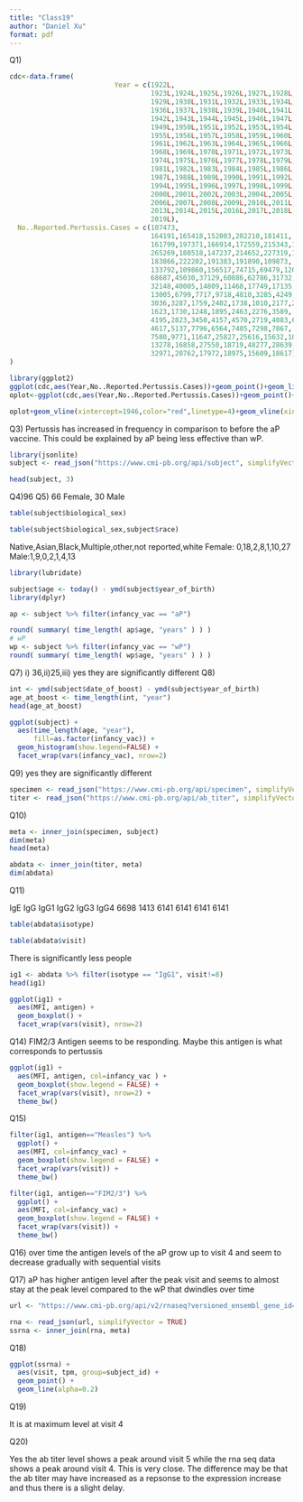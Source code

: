 ```yaml
---
title: "Class19"
author: "Daniel Xu"
format: pdf
---
```


Q1)

```r

cdc<-data.frame(
                          Year = c(1922L,
                                   1923L,1924L,1925L,1926L,1927L,1928L,
                                   1929L,1930L,1931L,1932L,1933L,1934L,1935L,
                                   1936L,1937L,1938L,1939L,1940L,1941L,
                                   1942L,1943L,1944L,1945L,1946L,1947L,1948L,
                                   1949L,1950L,1951L,1952L,1953L,1954L,
                                   1955L,1956L,1957L,1958L,1959L,1960L,
                                   1961L,1962L,1963L,1964L,1965L,1966L,1967L,
                                   1968L,1969L,1970L,1971L,1972L,1973L,
                                   1974L,1975L,1976L,1977L,1978L,1979L,1980L,
                                   1981L,1982L,1983L,1984L,1985L,1986L,
                                   1987L,1988L,1989L,1990L,1991L,1992L,1993L,
                                   1994L,1995L,1996L,1997L,1998L,1999L,
                                   2000L,2001L,2002L,2003L,2004L,2005L,
                                   2006L,2007L,2008L,2009L,2010L,2011L,2012L,
                                   2013L,2014L,2015L,2016L,2017L,2018L,
                                   2019L),
  No..Reported.Pertussis.Cases = c(107473,
                                   164191,165418,152003,202210,181411,
                                   161799,197371,166914,172559,215343,179135,
                                   265269,180518,147237,214652,227319,103188,
                                   183866,222202,191383,191890,109873,
                                   133792,109860,156517,74715,69479,120718,
                                   68687,45030,37129,60886,62786,31732,28295,
                                   32148,40005,14809,11468,17749,17135,
                                   13005,6799,7717,9718,4810,3285,4249,
                                   3036,3287,1759,2402,1738,1010,2177,2063,
                                   1623,1730,1248,1895,2463,2276,3589,
                                   4195,2823,3450,4157,4570,2719,4083,6586,
                                   4617,5137,7796,6564,7405,7298,7867,
                                   7580,9771,11647,25827,25616,15632,10454,
                                   13278,16858,27550,18719,48277,28639,
                                   32971,20762,17972,18975,15609,18617)
)
```

```r
library(ggplot2)
ggplot(cdc,aes(Year,No..Reported.Pertussis.Cases))+geom_point()+geom_line()+labs(title="Number of Reported Pertussis Cases over Time")
oplot<-ggplot(cdc,aes(Year,No..Reported.Pertussis.Cases))+geom_point()+geom_line()+labs(title="Number of Reported Pertussis Cases over Time")
```

```r
oplot+geom_vline(xintercept=1946,color="red",linetype=4)+geom_vline(xintercept=1996,color="blue",linetype=4)+ annotate("text", x=1948, y=200000, label="wP")+ annotate("text", x=1998, y=200000, label="aP")
```

Q3) Pertussis has increased in frequency in comparison to before the aP vaccine. This could be explained by aP being less effective than wP.

```r
library(jsonlite)
subject <- read_json("https://www.cmi-pb.org/api/subject", simplifyVector = TRUE) 
```

```r
head(subject, 3)
```

Q4)96 Q5) 66 Female, 30 Male

```r
table(subject$biological_sex)
```

```r
table(subject$biological_sex,subject$race)
```
Native,Asian,Black,Multiple,other,not reported,white Female: 0,18,2,8,1,10,27
Male:1,9,0,2,1,4,13

```r
library(lubridate)
```
```r
subject$age <- today() - ymd(subject$year_of_birth)
library(dplyr)

ap <- subject %>% filter(infancy_vac == "aP")

round( summary( time_length( ap$age, "years" ) ) )
# wP
wp <- subject %>% filter(infancy_vac == "wP")
round( summary( time_length( wp$age, "years" ) ) )
```
Q7) i) 36,ii)25,iii) yes they are significantly different 
Q8) 
```r
int <- ymd(subject$date_of_boost) - ymd(subject$year_of_birth)
age_at_boost <- time_length(int, "year")
head(age_at_boost)
```

```r
ggplot(subject) +
  aes(time_length(age, "year"),
      fill=as.factor(infancy_vac)) +
  geom_histogram(show.legend=FALSE) +
  facet_wrap(vars(infancy_vac), nrow=2) 
```
Q9) yes they are significantly different
```r

specimen <- read_json("https://www.cmi-pb.org/api/specimen", simplifyVector = TRUE) 
titer <- read_json("https://www.cmi-pb.org/api/ab_titer", simplifyVector = TRUE) 
```
Q10)
```r
meta <- inner_join(specimen, subject)
dim(meta)
head(meta)
```
```r
abdata <- inner_join(titer, meta)
dim(abdata)
```
Q11)

 IgE  IgG IgG1 IgG2 IgG3 IgG4 
6698 1413 6141 6141 6141 6141 
```r
table(abdata$isotype)
```
```r
table(abdata$visit)
```
There is significantly less people

```r
ig1 <- abdata %>% filter(isotype == "IgG1", visit!=8)
head(ig1)
```


```r
ggplot(ig1) +
  aes(MFI, antigen) +
  geom_boxplot() + 
  facet_wrap(vars(visit), nrow=2)
```
Q14) FIM2/3 Antigen seems to be responding. Maybe this antigen is what corresponds to pertussis

```r
ggplot(ig1) +
  aes(MFI, antigen, col=infancy_vac ) +
  geom_boxplot(show.legend = FALSE) + 
  facet_wrap(vars(visit), nrow=2) +
  theme_bw()
```
Q15)

```r
filter(ig1, antigen=="Measles") %>%
  ggplot() +
  aes(MFI, col=infancy_vac) +
  geom_boxplot(show.legend = FALSE) +
  facet_wrap(vars(visit)) +
  theme_bw()
```

```r
filter(ig1, antigen=="FIM2/3") %>%
  ggplot() +
  aes(MFI, col=infancy_vac) +
  geom_boxplot(show.legend = FALSE) +
  facet_wrap(vars(visit)) +
  theme_bw()
```
Q16) over time the antigen levels of the aP grow up to visit 4 and seem to decrease gradually with sequential visits

Q17) aP has higher antigen level after the peak visit and seems to almost stay at the peak level compared to the wP that dwindles over time

```r
url <- "https://www.cmi-pb.org/api/v2/rnaseq?versioned_ensembl_gene_id=eq.ENSG00000211896.7"

rna <- read_json(url, simplifyVector = TRUE) 
ssrna <- inner_join(rna, meta)
```
Q18)
```r
ggplot(ssrna) +
  aes(visit, tpm, group=subject_id) +
  geom_point() +
  geom_line(alpha=0.2)
```
Q19)

It is at maximum level at visit 4

Q20)

Yes the ab titer level shows a peak around visit 5 while the rna seq data shows a peak around visit 4. This is very close. The difference may be that the ab titer may have increased as a repsonse to the expression increase and thus there is a slight delay. 


